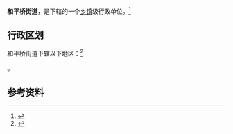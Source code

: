 {{中国乡级行政区|32/06/02/002/000}}

'''和平桥街道'''，是{{PRC admin/fullname|32/06/02/002/000|3}}下辖的一个[[乡镇|乡镇]]级行政单位。<ref>{{PRC admin/ref sgc|{{PRC admin/parent|32/06/02/002/000}}}}</ref>

== 行政区划 ==

和平桥街道下辖以下地区：<ref>{{PRC admin/ref sgc|32/06/02/002/000}}</ref>

{{PRC admin/children|32/06/02/002/000}}。

== 参考资料 ==

{{reflist}}

{{行政区划小作品}}
{{PRC admin/navcat|32/06/02/002/000}}